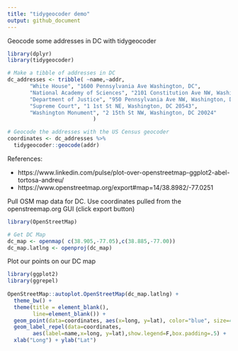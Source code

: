 ```yaml
---
title: "tidygeocoder demo"
output: github_document
---
```


Geocode some addresses in DC with tidygeocoder

```r
library(dplyr)
library(tidygeocoder)

# Make a tibble of addresses in DC
dc_addresses <- tribble( ~name,~addr,
       "White House", "1600 Pennsylvania Ave Washington, DC",
       "National Academy of Sciences", "2101 Constitution Ave NW, Washington, DC 20418",
       "Department of Justice", "950 Pennsylvania Ave NW, Washington, DC 20530",
       "Supreme Court", "1 1st St NE, Washington, DC 20543",
       "Washington Monument", "2 15th St NW, Washington, DC 20024"
                           )

# Geocode the addresses with the US Census geocoder
coordinates <- dc_addresses %>%
  tidygeocoder::geocode(addr)
```

References:

* https://www.linkedin.com/pulse/plot-over-openstreetmap-ggplot2-abel-tortosa-andreu/
* https://www.openstreetmap.org/export#map=14/38.8982/-77.0251  

Pull OSM map data for DC. Use coordinates pulled from the openstreemap.org GUI (click export button)

```r
library(OpenStreetMap)

# Get DC Map
dc_map <- openmap( c(38.905,-77.05),c(38.885,-77.00))
dc_map.latlng <- openproj(dc_map)

```

Plot our points on our DC map

```r
library(ggplot2)
library(ggrepel)
  
OpenStreetMap::autoplot.OpenStreetMap(dc_map.latlng) +
  theme_bw() +
  theme(title = element_blank(),
        line=element_blank()) +
  geom_point(data=coordinates, aes(x=long, y=lat), color="blue", size=4, alpha=1) +
  geom_label_repel(data=coordinates,
        aes(label=name,x=long, y=lat),show.legend=F,box.padding=.5) +
  xlab("Long") + ylab("Lat")

```

